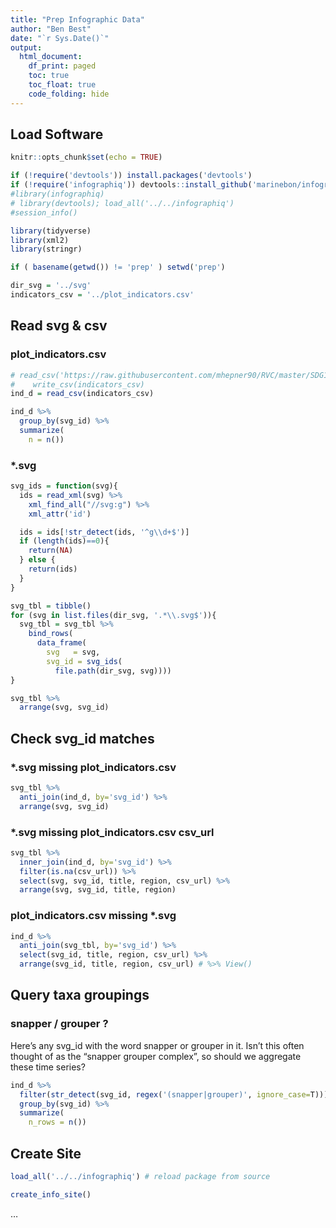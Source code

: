 ```yaml
---
title: "Prep Infographic Data"
author: "Ben Best"
date: "`r Sys.Date()`"
output:
  html_document:
    df_print: paged
    toc: true
    toc_float: true
    code_folding: hide
---
```


## Load Software

```r
knitr::opts_chunk$set(echo = TRUE)
```

```r
if (!require('devtools')) install.packages('devtools')
if (!require('infographiq')) devtools::install_github('marinebon/infographiq')
#library(infographiq)
# library(devtools); load_all('../../infographiq')
#session_info()

library(tidyverse)
library(xml2)
library(stringr)

if ( basename(getwd()) != 'prep' ) setwd('prep')

dir_svg = '../svg'
indicators_csv = '../plot_indicators.csv'
```

## Read svg & csv

### plot_indicators.csv

```r
# read_csv('https://raw.githubusercontent.com/mhepner90/RVC/master/SDG14/infographic_csv_indicators.csv') %>%
#    write_csv(indicators_csv)
ind_d = read_csv(indicators_csv)

ind_d %>%
  group_by(svg_id) %>%
  summarize(
    n = n())
```

### *.svg

```r
svg_ids = function(svg){
  ids = read_xml(svg) %>%
    xml_find_all("//svg:g") %>%
    xml_attr('id')

  ids = ids[!str_detect(ids, '^g\\d+$')]
  if (length(ids)==0){
    return(NA)
  } else {
    return(ids)
  }
}

svg_tbl = tibble()
for (svg in list.files(dir_svg, '.*\\.svg$')){
  svg_tbl = svg_tbl %>%
    bind_rows(
      data_frame(
        svg   = svg,
        svg_id = svg_ids(
          file.path(dir_svg, svg))))
}

svg_tbl %>%
  arrange(svg, svg_id)
```

## Check svg_id matches

### *.svg missing plot_indicators.csv

```r
svg_tbl %>%
  anti_join(ind_d, by='svg_id') %>%
  arrange(svg, svg_id)
```

### *.svg missing plot_indicators.csv csv_url

```r
svg_tbl %>%
  inner_join(ind_d, by='svg_id') %>%
  filter(is.na(csv_url)) %>%
  select(svg, svg_id, title, region, csv_url) %>%
  arrange(svg, svg_id, title, region)
```

### plot_indicators.csv missing *.svg

```r
ind_d %>%
  anti_join(svg_tbl, by='svg_id') %>%
  select(svg_id, title, region, csv_url) %>%
  arrange(svg_id, title, region, csv_url) # %>% View()
```

## Query taxa groupings

### snapper / grouper ?

Here's any svg_id with the word snapper or grouper in it. Isn't this often thought of as the "snapper grouper complex", so should we aggregate these time series?

```r
ind_d %>%
  filter(str_detect(svg_id, regex('(snapper|grouper)', ignore_case=T))) %>%
  group_by(svg_id) %>%
  summarize(
    n_rows = n())
```


## Create Site

```r
load_all('../../infographiq') # reload package from source

create_info_site()
```



...
